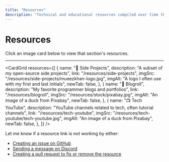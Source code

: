 ```yaml
---
title: "Resources"
description: "Technical and educational resources compiled over time that you may find useful."
---
```



# Resources

Click an image card below to view that section's resources.

---

<CardGrid
  resources={[
    {
      name: "🚀 Side Projects",
      description: "A subset of my open-source side projects",
      link: "/resources/side-projects",
      imgSrc: "/resources/side-projects/mueezkhan-logo.jpg",
      imgAlt: "A logo I often use with my first and last initials",
      newTab: false,
    },
    {
      name: "📸 Blogroll",
      description: "My favorite programmer blogs and portfolios",
      link: "/resources/blogroll",
      imgSrc: "/resources/stock/pixabay.jpg",
      imgAlt: "An image of a duck from Pixabay",
      newTab: false,
    },
    {
      name: "📺 Tech YouTube",
      description: "YouTube channels related to tech, often tutorial channels",
      link: "/resources/tech-youtube",
      imgSrc: "/resources/tech-youtube/tech-youtube.jpg",
      imgAlt: "An image of a duck from Pixabay",
      newTab: false,
    },
  ]}
/>

Let me know if a resource link is not working by either:

- [Creating an issue on GitHub](https://github.com/rzmk/learn.mueezkhan.com/issues)
- [Sending a message on Discord](https://discord.com/servers/learn-with-mueez-1068446943736516678)
- [Creating a pull request to fix or remove the resource](https://github.com/rzmk/learn.mueezkhan.com/pulls)
